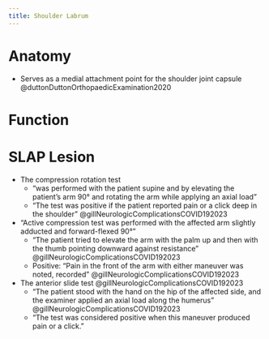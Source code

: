```yaml
---
title: Shoulder Labrum
---
```




# Anatomy

- Serves as a medial attachment point for the shoulder joint capsule @duttonDuttonOrthopaedicExamination2020 

# Function


# SLAP Lesion

- The compression rotation test 
    - "was performed with the patient supine and by elevating the patient’s arm 90° and rotating the arm while applying an axial load"
    - "The test was positive if the patient reported pain or a click deep in the shoulder" @gillNeurologicComplicationsCOVID192023
- "Active compression test was performed with the affected arm slightly adducted and forward-flexed 90°"
    - "The patient tried to elevate the arm with the palm up and then with the thumb pointing downward against resistance" @gillNeurologicComplicationsCOVID192023
    - Positive: "Pain in the front of the arm with either maneuver was noted, recorded" @gillNeurologicComplicationsCOVID192023
- The anterior slide test @gillNeurologicComplicationsCOVID192023
    - "The patient stood with the hand on the hip of the affected side, and the examiner applied an axial load along the humerus" @gillNeurologicComplicationsCOVID192023
    - "The test was considered positive when this maneuver produced pain or a click."